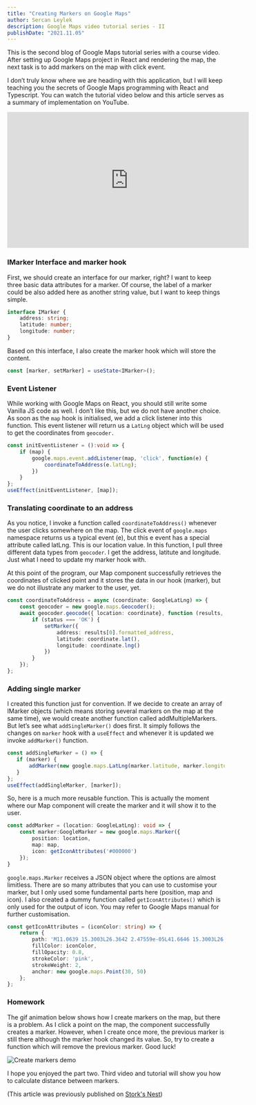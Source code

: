 ```yaml
---
title: "Creating Markers on Google Maps"
author: Sercan Leylek
description: Google Maps video tutorial series - II
publishDate: "2021.11.05"
---
```


<Ingress>
    This is the second blog of Google Maps tutorial series with a course video. After setting up Google Maps project in
    React and rendering the map, the next task is to add markers on the map with click event.
</Ingress>

I don’t truly know where we are heading with this application, but I will keep teaching you the secrets of Google Maps programming
with React and Typescript. You can watch the tutorial video below and this article serves as a summary of implementation on YouTube.

<iframe width="560" height="315" src="https://www.youtube.com/embed/Id2NtV3TcMQ" title="YouTube video player" frameborder="0" allow="accelerometer; autoplay; clipboard-write; encrypted-media; gyroscope; picture-in-picture" allowfullscreen></iframe>

### IMarker Interface and marker hook

First, we should create an interface for our marker, right? I want to keep three basic data attributes for a marker.
Of course, the label of a marker could be also added here as another string value, but I want to keep things simple.

```typescript
interface IMarker {
    address: string;
    latitude: number;
    longitude: number;
}
```

Based on this interface, I also create the marker hook which will store the content.

```typescript
const [marker, setMarker] = useState<IMarker>();
```

### Event Listener

While working with Google Maps on React, you should still write some Vanilla JS code as well. I don’t like this, but we do not have another choice.
As soon as the `map` hook is initialised, we add a click listener into this function.
This event listener will return us a `LatLng` object which will be used to get the coordinates from `geocoder.`

```typescript
const initEventListener = ():void => {
    if (map) {
        google.maps.event.addListener(map, 'click', function(e) {
            coordinateToAddress(e.latLng);
        })
    }
};
useEffect(initEventListener, [map]);
```

### Translating coordinate to an address

As you notice, I invoke a function called `coordinateToAddress()` whenever the user clicks somewhere on the map.
The click event of `google.maps` namespace returns us a typical event (e), but this e event has a special attribute called latLng.
This is our location value. In this function, I pull three different data types from `geocoder`. I get the address, latitute and longitude.
Just what I need to update my marker hook with.

At this point of the program, our Map component successfully retrieves the coordinates of clicked point and
it stores the data in our hook (marker), but we do not illustrate any marker to the user, yet.

```typescript
const coordinateToAddress = async (coordinate: GoogleLatLng) => {
    const geocoder = new google.maps.Geocoder();
    await geocoder.geocode({ location: coordinate}, function (results, status) {
        if (status === 'OK') {
            setMarker({
                address: results[0].formatted_address,
                latitude: coordinate.lat(),
                longitude: coordinate.lng()
            })
        }
    });
};
```


### Adding single marker

I created this function just for convention. If we decide to create an array of IMarker objects
(which means storing several markers on the map at the same time), we would create another function called addMultipleMarkers.
But let’s see what `addSingleMarker()` does first. It simply follows the changes on `marker` hook with a `useEffect` and
whenever it is updated we invoke `addMarker()` function.

```typescript
const addSingleMarker = () => {
   if (marker) {
       addMarker(new google.maps.LatLng(marker.latitude, marker.longitude));
   }
};
useEffect(addSingleMarker, [marker]);
```

So, here is a much more reusable function. This is actually the moment where our Map component will create the marker and it will show it to the user.

```typescript
const addMarker = (location: GoogleLatLng): void => {
    const marker:GoogleMarker = new google.maps.Marker({
        position: location,
        map: map,
        icon: getIconAttributes('#000000')
    });
}
```

`google.maps.Marker` receives a JSON object where the options are almost limitless.
There are so many attributes that you can use to customise your marker, but I only used some fundamental parts here (position, map and icon).
I also created a dummy function called `getIconAttributes()` which is only used for the output of icon.
You may refer to Google Maps manual for further customisation.

```typescript
const getIconAttributes = (iconColor: string) => {
    return {
        path: 'M11.0639 15.3003L26.3642 2.47559e-05L41.6646 15.3003L26.3638 51.3639L11.0639 15.3003 M22,17.5a4.5,4.5 0 1,0 9,0a4.5,4.5 0 1,0 -9,0Z',
        fillColor: iconColor,
        fillOpacity: 0.8,
        strokeColor: 'pink',
        strokeWeight: 2,
        anchor: new google.maps.Point(30, 50)
    };
};
```

### Homework

The gif animation below shows how I create markers on the map, but there is a problem.
As I click a point on the map, the component successfully creates a marker.
However, when I create once more, the previous marker is still there although the marker hook changed its value.
So, try to create a function which will remove the previous marker. Good luck!

![Create markers demo](/assets/blog/google-maps-create-marker-example-typescript.gif)

I hope you enjoyed the part two. Third video and tutorial will show you how to calculate distance between markers.

(This article was previously published on [Stork's Nest](https://storksnestblog.wordpress.com/2020/10/27/creating-markers-on-google-maps-with-react-typescript/))